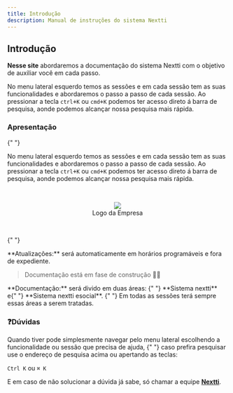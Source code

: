 ```yaml
---
title: Introdução
description: Manual de instruções do sistema Nextti
---
```


## Introdução

**Nesse site** abordaremos a documentação do sistema Nextti com o objetivo de auxiliar você em cada passo.

No menu lateral esquerdo temos as sessões e em cada sessão tem as suas funcionalidades e abordaremos o passo a passo de cada sessão.
Ao pressionar a tecla <kbd>`ctrl`+`K`</kbd> ou <kbd>`cmd`+`K`</kbd> podemos ter acesso direto á barra de pesquisa, aonde podemos alcançar nossa pesquisa mais rápida.

### Apresentação

{" "}

No menu lateral esquerdo temos as sessões e em cada sessão tem as suas funcionalidades e abordaremos o passo a passo de cada sessão.
Ao pressionar a tecla <kbd>`ctrl`+`K`</kbd> ou <kbd>`cmd`+`K`</kbd> podemos ter acesso direto á barra de pesquisa, aonde podemos alcançar nossa pesquisa mais rápida.

<br />

<center>
  <figure>
    <Image
    width={1280}
    height={250}
    objectFit="cover"
    src="https://www.nexttisistemas.com.br/assets/apresentacao/nextti.svg"
  />
    <figcaption>Logo da Empresa</figcaption>
  </figure>
</center>

<br />

{" "}

<Callout variant="info">
  **Atualizações:** será automaticamente em horários programáveis e fora de
  expediente.
  <blockquote>Documentação está em fase de construção 🚧🚧</blockquote>
</Callout>

<Callout>
  **Documentação:** será divido em duas áreas: {" "}
  **Sistema nextti** e{" "}
  **Sistema nextti esocial**. {" "}
  Em todas as sessões terá sempre essas áreas a serem tratadas.
</Callout>

### ❓Dúvidas

Quando tiver pode simplesmente navegar pelo menu lateral escolhendo a funcionalidade ou sessão que precisa de ajuda, {" "}
caso prefira pesquisar use o endereço de pesquisa acima ou apertando as teclas:

`Ctrl K` ou `⌘ K`

E em caso de não solucionar a dúvida já sabe, só chamar a equipe **[Nextti](/docs/contato)**.